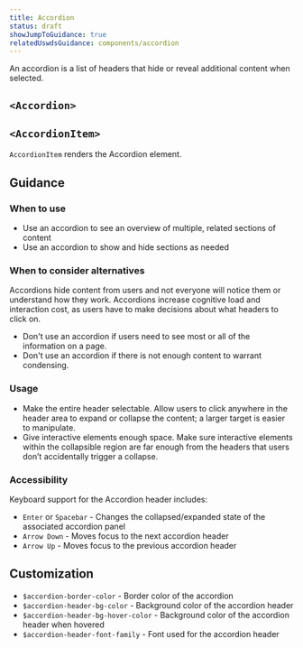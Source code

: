 ```yaml
---
title: Accordion
status: draft
showJumpToGuidance: true
relatedUswdsGuidance: components/accordion
---
```


An accordion is a list of headers that hide or reveal additional content when selected.

## `<Accordion>`

## `<AccordionItem>`

`AccordionItem` renders the Accordion element.

## Guidance 

### When to use

- Use an accordion to see an overview of multiple, related sections of content
- Use an accordion to show and hide sections as needed

### When to consider alternatives

Accordions hide content from users and not everyone will notice them or understand how they work.
Accordions increase cognitive load and interaction cost, as users have to make decisions about what headers to click on.

- Don't use an accordion if users need to see most or all of the information on a page.
- Don't use an accordion if there is not enough content to warrant condensing.

### Usage

- Make the entire header selectable. Allow users to click anywhere in the header area to expand or collapse the content; a larger target is easier to manipulate.
- Give interactive elements enough space. Make sure interactive elements within the collapsible region are far enough from the headers that users don’t accidentally trigger a collapse.

### Accessibility
Keyboard support for the Accordion header includes:
- `Enter` or `Spacebar` - Changes the collapsed/expanded state of the associated accordion panel
- `Arrow Down` - Moves focus to the next accordion header
- `Arrow Up` - Moves focus to the previous accordion header

## Customization

- `$accordion-border-color` -  Border color of the accordion
- `$accordion-header-bg-color` - Background color of the accordion header
- `$accordion-header-bg-hover-color` - Background color of the accordion header when hovered
- `$accordion-header-font-family` - Font used for the accordion header



